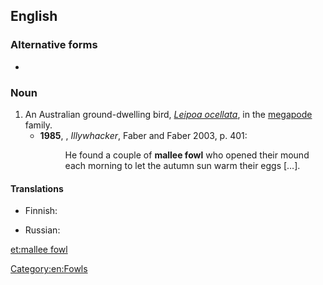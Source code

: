 {{also|malleefowl}}
==English==
{{wikipedia}}

===Alternative forms===
* {{l|en|malleefowl}}

===Noun===
{{en-noun|s|mallee fowl|head=[[mallee]] [[fowl]]}}

# An Australian ground-dwelling bird, ''[[Leipoa ocellata]]'', in the [[megapode]] family.
#* '''1985''', {{w|Peter Carey}}, ''Illywhacker'', Faber and Faber 2003, p. 401:
#*: He found a couple of '''mallee fowl''' who opened their mound each morning to let the autumn sun warm their eggs […].

====Translations====
{{trans-top|''Leipoa ocellata''}}
* Finnish: {{t+|fi|malleekana}}
{{trans-mid}}
* Russian: {{t+|ru|гла́зчатая ку́рица|f}}
{{trans-bottom}}

[[Category:en:Fowls]]

[[et:mallee fowl]]